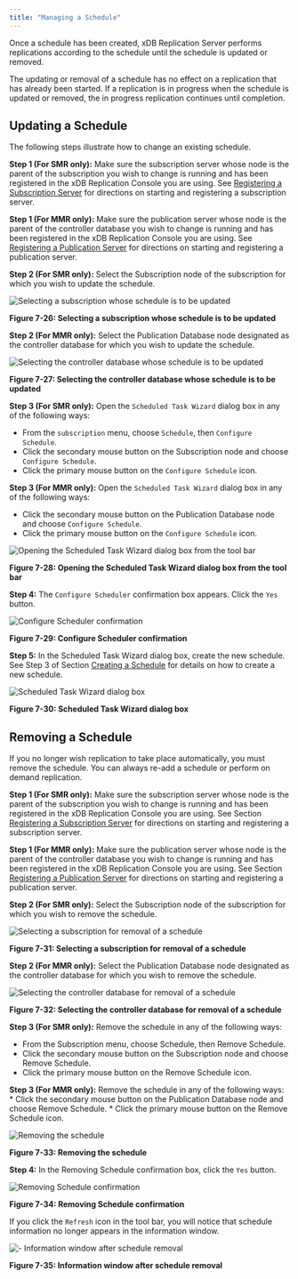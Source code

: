 ```yaml
---
title: "Managing a Schedule"
---
```


<div id="managing_schedule" class="registered_link"></div>

Once a schedule has been created, xDB Replication Server performs replications according to the schedule until the schedule is updated or removed.

The updating or removal of a schedule has no effect on a replication that has already been started. If a replication is in progress when the schedule is updated or removed, the in progress replication continues until completion.

## Updating a Schedule

The following steps illustrate how to change an existing schedule.

**Step 1 (For SMR only):** Make sure the subscription server whose node is the parent of the subscription you wish to change is running and has been registered in the xDB Replication Console you are using. See [Registering a Subscription Server](../05_smr_operation/03_creating_subscription/01_registering_subscription_server/#registering_subscription_server) for directions on starting and registering a subscription server.

**Step 1 (For MMR only):** Make sure the publication server whose node is the parent of the controller database you wish to change is running and has been registered in the xDB Replication Console you are using. See [Registering a Publication Server](../05_smr_operation/02_creating_publication/01_registering_publication_server/#registering_publication_server) for directions on starting and registering a publication server.

**Step 2 (For SMR only):** Select the Subscription node of the subscription for which you wish to update the schedule.

![Selecting a subscription whose schedule is to be updated](../images/image207.png)


**Figure 7-26: Selecting a subscription whose schedule is to be updated**

**Step 2 (For MMR only):** Select the Publication Database node designated as the controller database for which you wish to update the schedule.

![Selecting the controller database whose schedule is to be updated](../images/image208.png)


**Figure 7-27: Selecting the controller database whose schedule is to be updated**

**Step 3 (For SMR only):** Open the `Scheduled Task Wizard` dialog box in any of the following ways:

-   From the `subscription` menu, choose `Schedule`, then `Configure Schedule`.
-   Click the secondary mouse button on the Subscription node and choose `Configure Schedule`.
-   Click the primary mouse button on the `Configure Schedule` icon.

**Step 3 (For MMR only):** Open the `Scheduled Task Wizard` dialog box in any of the following ways:

-   Click the secondary mouse button on the Publication Database node and choose `Configure Schedule`.
-   Click the primary mouse button on the `Configure Schedule` icon.

![Opening the Scheduled Task Wizard dialog box from the tool bar](../images/image209.png)


**Figure 7-28: Opening the Scheduled Task Wizard dialog box from the tool bar**

**Step 4:** The `Configure Scheduler` confirmation box appears. Click the `Yes` button.

![Configure Scheduler confirmation](../images/image210.png)

**Figure 7-29: Configure Scheduler confirmation**

**Step 5:** In the Scheduled Task Wizard dialog box, create the new schedule. See Step 3 of Section [Creating a Schedule](02_creating_schedule/#creating_schedule) for details on how to create a new schedule.

![Scheduled Task Wizard dialog box](../images/image211.png)

**Figure 7-30: Scheduled Task Wizard dialog box**

<div id="remove_schedule" class="registered_link"></div>

## Removing a Schedule

If you no longer wish replication to take place automatically, you must remove the schedule. You can always re-add a schedule or perform on demand replication.

**Step 1 (For SMR only):** Make sure the subscription server whose node is the parent of the subscription you wish to change is running and has been registered in the xDB Replication Console you are using. See Section [Registering a Subscription Server](../05_smr_operation/03_creating_subscription/01_registering_subscription_server/#registering_subscription_server) for directions on starting and registering a subscription server.

**Step 1 (For MMR only):** Make sure the publication server whose node is the parent of the controller database you wish to change is running and has been registered in the xDB Replication Console you are using. See Section [Registering a Publication Server](../05_smr_operation/02_creating_publication/01_registering_publication_server/#registering_publication_server) for directions on starting and registering a publication server.

**Step 2 (For SMR only):** Select the Subscription node of the subscription for which you wish to remove the schedule.

![Selecting a subscription for removal of a schedule](../images/image207.png)

**Figure 7-31: Selecting a subscription for removal of a schedule**

**Step 2 (For MMR only):** Select the Publication Database node designated as the controller database for which you wish to remove the schedule.

![Selecting the controller database for removal of a schedule](../images/image208.png)

**Figure 7-32: Selecting the controller database for removal of a schedule**

**Step 3 (For SMR only):** Remove the schedule in any of the following ways:

-   From the Subscription menu, choose Schedule, then Remove Schedule.
-   Click the secondary mouse button on the Subscription node and choose Remove Schedule.
-   Click the primary mouse button on the Remove Schedule icon.

**Step 3 (For MMR only):** Remove the schedule in any of the following ways: \* Click the secondary mouse button on the Publication Database node and choose Remove Schedule. \* Click the primary mouse button on the Remove Schedule icon.

![Removing the schedule](../images/image212.png)

**Figure 7-33: Removing the schedule**

**Step 4:** In the Removing Schedule confirmation box, click the `Yes` button.

![Removing Schedule confirmation](../images/image213.png)

**Figure 7-34: Removing Schedule confirmation**

If you click the `Refresh` icon in the tool bar, you will notice that schedule information no longer appears in the information window.

![- Information window after schedule removal](../images/image214.png)

**Figure 7-35: Information window after schedule removal**
